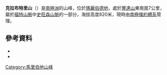 {{Coord|77|0|S|144|58|W|source:GNIS|display=title}}

'''克拉布特里山'''（{{lang-en|Mount Crabtree}}）是[[南極洲|南極洲]]的山峰，位於[[瑪麗伯德地|瑪麗伯德地]]，處於[[豐達山|豐達山]]東南面7公里，屬於[[福特山脈|福特山脈]]中[[史旺森山脈|史旺森山脈]]的一部分，海拔高度820米，現時由[[南極條約體系|南極條約體系]]管理。

==參考資料==
*{{cite gnis | type = antarid | id = 3252| name = Crabtree, Mount | accessdate = 2011-12-01}}
*{{usgs-gazetteer|id=3252|name=Crabtree, Mount}}

{{DEFAULTSORT:Mount Crabtree}}
[[Category:馬里伯地山峰|Category:馬里伯地山峰]]


{{MarieByrdLand-geo-stub}}